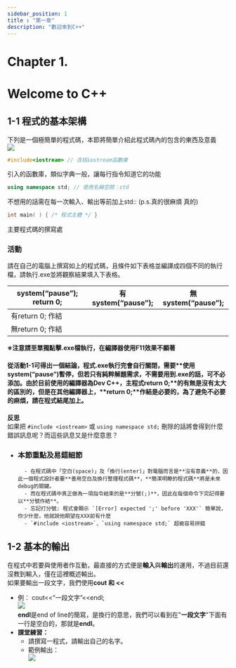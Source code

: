 ```yaml
---
sidebar_position: 1
title : "第一章"
description: "歡迎來到C++"
---
```


# <span class="chapter_title">Chapter 1. </span>
# <span class="chapter_subtitle"> Welcome to C++ </span>
## 1-1 程式的基本架構

下列是一個極簡單的程式碼，本節將簡單介紹此程式碼內的包含的東西及意義  
![](/img/Beginner_textbook_pic/image56.png)
```cpp
#include<iostream> // 含括iostream函數庫
```
引入的函數庫，類似字典一般，讓每行指令知道它的功能  
```cpp
using namespace std; // 使用名稱空間：std
```  
不想用的話需在每一次輸入、輸出等前加上std:: (p.s.真的很麻煩 真的)    
```cpp
int main( ) { /* 程式主體 */ } 
```  
主要程式碼的撰寫處  

### 活動
請在自己的電腦上撰寫如上的程式碼，且條件如下表格並編譯成四個不同的執行檔，請執行.exe並將觀察結果填入下表格。

| system(“pause”); return 0; | 有system(“pause”); | 無system(“pause”); |
| -------------------------- | ------------------ | ------------------ |
| 有return 0; 作結            |                    |                    |
| 無return 0; 作結            |                    |                    |

**※注意請至單獨點擊.exe檔執行，在編譯器使用F11效果不顯著**  
#### 從活動1-1可得出一個結論，程式.exe執行完會**自行關閉**，需要**使用system(“pause”)暫停，**但若只有純粹解題需求，不需要用到.exe的話，可不必添加。由於目前使用的編譯器為Dev C++，主程式**return 0;**的有無是沒有太大的區別的，但是在其他編譯器上，**return 0;**作結是必要的，為了避免不必要的麻煩，請在程式結尾加上。  
**反思**  
如果把 `#include <iostream>` 或 `using namespace std;` 刪除的話將會得到什麼錯誤訊息呢？而這些訊息又是什麼意思？  


- ### 本節重點及易錯細節
		- 在程式碼中「空白(space)」及「換行(enter)」對電腦而言是**沒有意義**的，因此一個程式設計者要**善用空白及換行整理程式碼**，**簡潔明瞭的程式碼**將是未來debug的關鍵。  
		- 而在程式碼中真正做為一項指令結束的是**分號(;)**，因此在每個命令下完記得要以**分號作結**。  
		- 忘記打分號: 程式會顯示 `[Error] expected ';' before 'XXX'` 簡單說，你少什麼，他就說他期望在XXX前有什麼  
		- `#include <iostream>`、`using namespace std;` 超級容易拼錯  

## 1-2 基本的輸出  
在程式中若要與使用者作互動，最直接的方式便是**輸入**與**輸出**的運用，不過目前還沒教到輸入，僅在這裡概述輸出。  
如果要輸出一段文字，我們使用**cout 和 \<\<**  
- 例： cout\<\<”一段文字”\<\<endl;  
![](/img/Beginner_textbook_pic/image55.png)  
**endl**是end of line的簡寫，是換行的意思，我們可以看到在"**一段文字**"下面有一行是空白的，那就是**endl**。  
- **課堂練習：**  
	- 請撰寫一程式，請輸出自己的名字。  
	- 範例輸出：  
![](/img/Beginner_textbook_pic/image51.png)